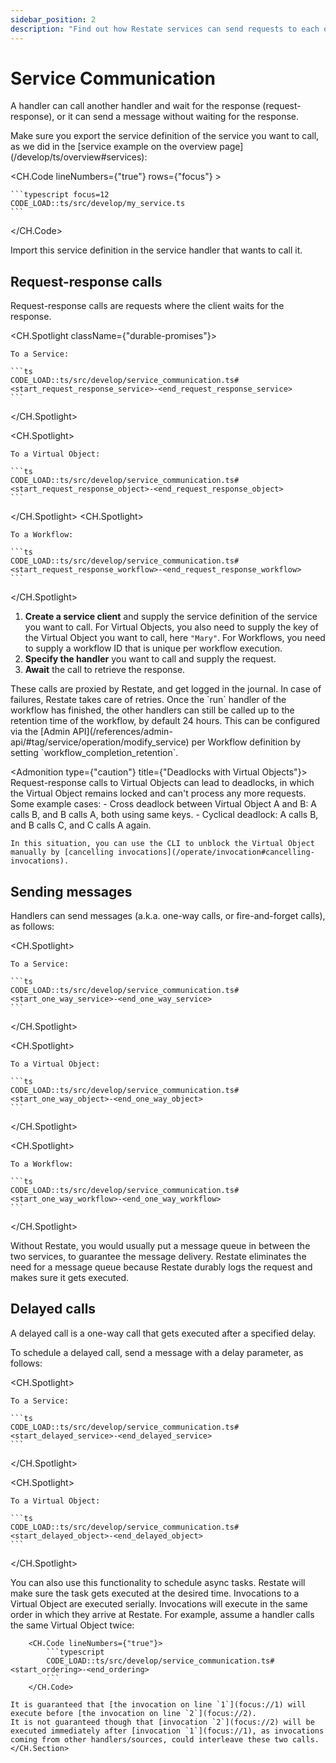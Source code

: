 ```yaml
---
sidebar_position: 2
description: "Find out how Restate services can send requests to each other."
---
```



# Service Communication

A handler can call another handler and wait for the response (request-response), or it can send a message without waiting for the response.

<Admonition type="note" title="Exporting the service definition">
Make sure you export the service definition of the service you want to call, as we did in the [service example on the overview page](/develop/ts/overview#services):

<CH.Code lineNumbers={"true"} rows={"focus"} >

    ```typescript focus=12
    CODE_LOAD::ts/src/develop/my_service.ts
    ```

</CH.Code>

Import this service definition in the service handler that wants to call it.
</Admonition>

## Request-response calls

Request-response calls are requests where the client waits for the response.

<CH.Spotlight className={"durable-promises"}>

    To a Service:

    ```ts
    CODE_LOAD::ts/src/develop/service_communication.ts#<start_request_response_service>-<end_request_response_service>
    ```

</CH.Spotlight>

<CH.Spotlight>

    To a Virtual Object:

    ```ts
    CODE_LOAD::ts/src/develop/service_communication.ts#<start_request_response_object>-<end_request_response_object>
    ```

</CH.Spotlight>
<CH.Spotlight>

    To a Workflow:

    ```ts
    CODE_LOAD::ts/src/develop/service_communication.ts#<start_request_response_workflow>-<end_request_response_workflow>
    ```

</CH.Spotlight>

1. **Create a service client** and supply the service definition of the service you want to call.
   For Virtual Objects, you also need to supply the key of the Virtual Object you want to call, here `"Mary"`.
   For Workflows, you need to supply a workflow ID that is unique per workflow execution.
2. **Specify the handler** you want to call and supply the request.
3. **Await** the call to retrieve the response.

<Admonition type="tip" title="No need for manual retry logic">
    These calls are proxied by Restate, and get logged in the journal.
    In case of failures, Restate takes care of retries.
</Admonition>

<Admonition type="note" title="Workflow retention time">
    Once the `run` handler of the workflow has finished, the other handlers can still be called up to the retention time of the workflow, by default 24 hours.
    This can be configured via the [Admin API](/references/admin-api/#tag/service/operation/modify_service) per Workflow definition by setting `workflow_completion_retention`.
</Admonition>

<Admonition type={"caution"} title={"Deadlocks with Virtual Objects"}>
    Request-response calls to Virtual Objects can lead to deadlocks, in which the Virtual Object remains locked and can't process any more requests.
    Some example cases:
    - Cross deadlock between Virtual Object A and B: A calls B, and B calls A, both using same keys.
    - Cyclical deadlock: A calls B, and B calls C, and C calls A again.

    In this situation, you can use the CLI to unblock the Virtual Object manually by [cancelling invocations](/operate/invocation#cancelling-invocations).
</Admonition>

## Sending messages

Handlers can send messages (a.k.a. one-way calls, or fire-and-forget calls), as follows:

<CH.Spotlight>

    To a Service:

    ```ts
    CODE_LOAD::ts/src/develop/service_communication.ts#<start_one_way_service>-<end_one_way_service>
    ```

</CH.Spotlight>

<CH.Spotlight>

    To a Virtual Object:

    ```ts
    CODE_LOAD::ts/src/develop/service_communication.ts#<start_one_way_object>-<end_one_way_object>
    ```

</CH.Spotlight>

<CH.Spotlight>

    To a Workflow:

    ```ts
    CODE_LOAD::ts/src/develop/service_communication.ts#<start_one_way_workflow>-<end_one_way_workflow>
    ```

</CH.Spotlight>

<Admonition type="tip" title="No need for message queues">
    Without Restate, you would usually put a message queue in between the two services, to guarantee the message delivery.
    Restate eliminates the need for a message queue because Restate durably logs the request and makes sure it gets executed.
</Admonition>

## Delayed calls

A delayed call is a one-way call that gets executed after a specified delay.

To schedule a delayed call, send a message with a delay parameter, as follows:

<CH.Spotlight>

    To a Service:

    ```ts
    CODE_LOAD::ts/src/develop/service_communication.ts#<start_delayed_service>-<end_delayed_service>
    ```

</CH.Spotlight>

<CH.Spotlight>

    To a Virtual Object:

    ```ts
    CODE_LOAD::ts/src/develop/service_communication.ts#<start_delayed_object>-<end_delayed_object>
    ```

</CH.Spotlight>

<Admonition type="tip" title="Scheduling async tasks">
    You can also use this functionality to schedule async tasks.
    Restate will make sure the task gets executed at the desired time.
</Admonition>

<Admonition type="note" title="Ordering guarantees in Virtual Objects">
    <CH.Section>
    Invocations to a Virtual Object are executed serially.
    Invocations will execute in the same order in which they arrive at Restate.
    For example, assume a handler calls the same Virtual Object twice:

        <CH.Code lineNumbers={"true"}>
            ```typescript
            CODE_LOAD::ts/src/develop/service_communication.ts#<start_ordering>-<end_ordering>
            ```
        </CH.Code>

    It is guaranteed that [the invocation on line `1`](focus://1) will execute before [the invocation on line `2`](focus://2).
    It is not guaranteed though that [invocation `2`](focus://2) will be executed immediately after [invocation `1`](focus://1), as invocations coming from other handlers/sources, could interleave these two calls.
    </CH.Section>

</Admonition>

